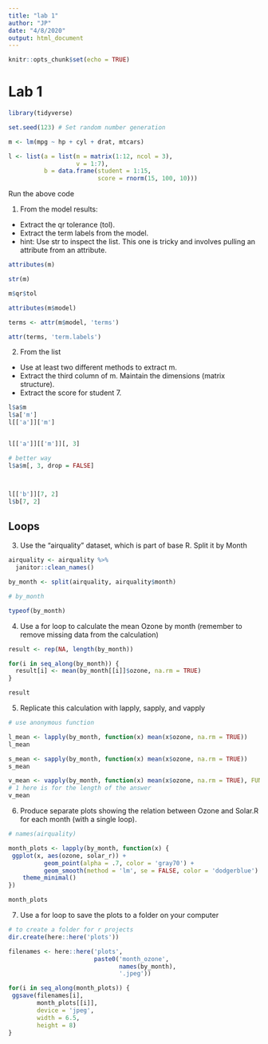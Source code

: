 ```yaml
---
title: "lab 1"
author: "JP"
date: "4/8/2020"
output: html_document
---
```


```r
knitr::opts_chunk$set(echo = TRUE)
```

# Lab 1

```r
library(tidyverse)

set.seed(123) # Set random number generation

m <- lm(mpg ~ hp + cyl + drat, mtcars)

l <- list(a = list(m = matrix(1:12, ncol = 3),
                   v = 1:7),
          b = data.frame(student = 1:15,
                         score = rnorm(15, 100, 10)))
```

Run the above code

1. From the model results:

- Extract the qr tolerance (tol).
- Extract the term labels from the model.
* hint: Use str to inspect the list. This one is tricky and involves pulling an attribute from an attribute.

```r
attributes(m)

str(m)

m$qr$tol

attributes(m$model)

terms <- attr(m$model, 'terms')

attr(terms, 'term.labels')
```


2. From the list

- Use at least two different methods to extract m.
- Extract the third column of m. Maintain the dimensions (matrix structure).
- Extract the score for student 7.

```r
l$a$m
l$a['m']
l[['a']]['m']


l[['a']][['m']][, 3]

# better way
l$a$m[, 3, drop = FALSE]



l[['b']][7, 2]
l$b[7, 2]

```

## Loops

3. Use the “airquality” dataset, which is part of base R. Split it by Month
```r
airquality <- airquality %>% 
  janitor::clean_names()

by_month <- split(airquality, airquality$month)

# by_month

typeof(by_month)
```



4. Use a for loop to calculate the mean Ozone by month (remember to remove missing data from the calculation)
```r

result <- rep(NA, length(by_month))

for(i in seq_along(by_month)) {
  result[i] <- mean(by_month[[i]]$ozone, na.rm = TRUE)
}

result

```


5. Replicate this calculation with lapply, sapply, and vapply
```r
# use anonymous function

l_mean <- lapply(by_month, function(x) mean(x$ozone, na.rm = TRUE))
l_mean

s_mean <- sapply(by_month, function(x) mean(x$ozone, na.rm = TRUE))
s_mean              

v_mean <- vapply(by_month, function(x) mean(x$ozone, na.rm = TRUE), FUN.VALUE = double(1))
# 1 here is for the length of the answer
v_mean                
```


6. Produce separate plots showing the relation between Ozone and Solar.R for each month (with a single loop).

```r
# names(airquality)

month_plots <- lapply(by_month, function(x) {
 ggplot(x, aes(ozone, solar_r)) +
          geom_point(alpha = .7, color = 'gray70') +
          geom_smooth(method = 'lm', se = FALSE, color = 'dodgerblue') +
    theme_minimal()
})

month_plots
```


7. Use a for loop to save the plots to a folder on your computer

```r
# to create a folder for r projects
dir.create(here::here('plots'))

filenames <- here::here('plots',
                        paste0('month_ozone', 
                               names(by_month),
                               '.jpeg'))

for(i in seq_along(month_plots)) {
 ggsave(filenames[i],
        month_plots[[i]],
        device = 'jpeg',
        width = 6.5,
        height = 8)
}
```

